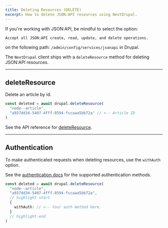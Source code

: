 ```yaml
---
title: Deleting Resources (DELETE)
excerpt: How to delete JSON:API resources using NextDrupal.
---
```


<Callout>

If you're working with JSON:API, be mindful to select the option:

`Accept all JSON:API create, read, update, and delete operations.`

on the following path: `/admin/config/services/jsonapi` in Drupal.

</Callout>

The `NextDrupal` client ships with a `deleteResource` method for deleting JSON:API resources.

---

## deleteResource

Delete an article by id.

```ts
const deleted = await drupal.deleteResource(
  "node--article",
  "a937dd34-5407-4fff-8594-fccaaa5bb72a" // <-- Article ID
)
```

See the API reference for [deleteResource](/api/classes/NextDrupal#deleteresource).

---

## Authentication

To make authenticated requests when deleting resources, use the `withAuth` option.

See the [authentication docs](/docs/authentication) for the supported authentication methods.

```ts
const deleted = await drupal.deleteResource(
  "node--article",
  "a937dd34-5407-4fff-8594-fccaaa5bb72a",
  // highlight-start
  {
    withAuth: // <-- Your auth method here.
  }
  // highlight-end
)
```
